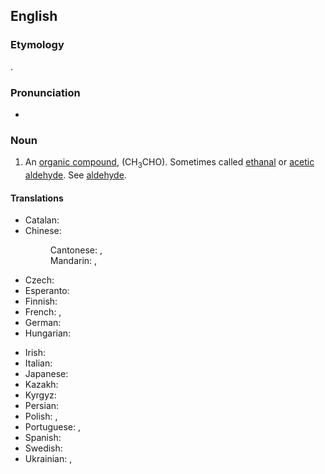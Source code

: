 {{also|acétaldéhyde}}
==English==
{{wikipedia}}

===Etymology===
{{blend|en|acetic|aldehyde}}.

===Pronunciation===
* {{a|US}} {{IPA|en|/ˌæs.ɪˈtæl.dəˌhaɪd/}}

===Noun===
{{en-noun|~}}

# {{lb|en|organic compound}} An [[organic compound]], (CH<sub>3</sub>CHO). Sometimes called [[ethanal]] or [[acetic aldehyde]]. See [[aldehyde]].

====Translations====
{{trans-top|the organic compound CH<sub>3</sub>CHO}}
* Catalan: {{t|ca|acetaldehid|m}}
* Chinese:
*: Cantonese: {{t|yue|乙醛|tr=jyut3 cyun4|sc=Hani}}, {{t|yue|醋醛|tr=cou3 cyun4|sc=Hani}}
*: Mandarin: {{t+|cmn|乙醛|tr=yǐquán|sc=Hani}}, {{t+|cmn|醋醛|tr=cùquán|sc=Hani}}
* Czech: {{t+|cs|acetaldehyd|m}}
* Esperanto: {{t|eo|acetaldehido}}
* Finnish: {{t+|fi|asetaldehydi}}
* French: {{t+|fr|acétaldéhyde|m}}, {{t+|fr|éthanal|m}}
* German: {{t+|de|Acetaldehyd|m}}
* Hungarian: {{t+|hu|acetaldehid}}
{{trans-mid}}
* Irish: {{t|ga|aicéataildéad|m}}
* Italian: {{t+|it|acetaldeide|f}}
* Japanese: {{t|ja|アセトアルデヒド|tr=(asetoarudehido)}}
* Kazakh: {{t|kk|ацетальдегид}}
* Kyrgyz: {{t|ky|ацетальдегид}}
* Persian: {{t|fa|استالدهید|tr=asetaldehid}}
* Polish: {{t+|pl|acetaldehyd|m}}, {{t+|pl|aldehyd octowy|m}}
* Portuguese: {{t|pt|acetaldeído|m}}, {{t+|pt|etanal|m}}
* Spanish: {{t+|es|acetaldehído|m}}
* Swedish: {{t+|sv|etanal|c}}
* Ukrainian: {{t|uk|етана́ль|m}}, {{t|uk|о́цтовий альдегі́д|m}}
{{trans-bottom}}